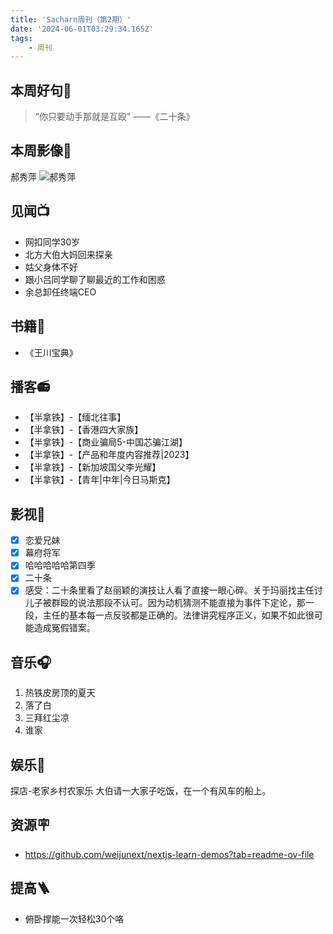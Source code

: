 ```yaml
---
title: 'Sacharn周刊（第2期）'
date: '2024-06-01T03:29:34.165Z'
tags:
    - 周刊
---
```


## 本周好句📃
> “你只要动手那就是互殴" ——《二十条》

## 本周影像📸
郝秀萍
![郝秀萍](/images/twenty.webp)
## 见闻📺
- 网扣同学30岁
- 北方大伯大妈回来探亲
- 姑父身体不好
- 跟小吕同学聊了聊最近的工作和困惑
- 余总卸任终端CEO

## 书籍📔
- 《王川宝典》

## 播客📻
- 【半拿铁】-【缅北往事】
- 【半拿铁】-【香港四大家族】
- 【半拿铁】-【商业骗局5-中国芯骗江湖】
- 【半拿铁】-【产品和年度内容推荐|2023】
- 【半拿铁】-【新加坡国父李光耀】
- 【半拿铁】-【青年|中年|今日马斯克】

## 影视🎥
- [x] 恋爱兄妹
- [x] 幕府将军
- [x] 哈哈哈哈哈第四季
- [x] 二十条
- [x] 感受：二十条里看了赵丽颖的演技让人看了直接一眼心碎。关于玛丽找主任讨儿子被群殴的说法那段不认可。因为动机猜测不能直接为事件下定论，那一段，主任的基本每一点反驳都是正确的。法律讲究程序正义，如果不如此很可能造成冤假错案。

## 音乐🎧
1. 热铁皮房顶的夏天
2. 落了白
3. 三拜红尘凉
4. 谁家

## 娱乐🫧
探店-老家乡村农家乐
大伯请一大家子吃饭，在一个有风车的船上。

## 资源🪧
- https://github.com/weijunext/nextjs-learn-demos?tab=readme-ov-file

## 提高🪜
- 俯卧撑能一次轻松30个咯
